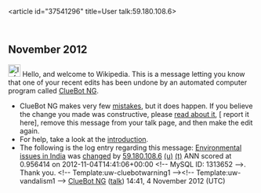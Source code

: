 <article id="37541296" title=User talk:59.180.108.6>
	<talkpage id="37541296" title="User talk:59.180.108.6">


== November 2012 ==
[[Image:Information.svg|left|25px|alt=|link=]] Hello, and welcome to Wikipedia. This is a message letting you know that one of your recent edits has been undone by an automated computer program called [[User:ClueBot NG|ClueBot NG]].
{{clear}}
* ClueBot NG makes very few [[User:ClueBot NG#Information About False Positives|mistakes]], but it does happen. If you believe the change you made was constructive, please [[User:ClueBot NG#Information About False Positives|read about it]], [{{User:ClueBot NG/Warnings/FPReport|1313652}} report it here], remove this message from your talk page, and then make the edit again.
* For help, take a look at the [[Wikipedia:Introduction|introduction]].
* The following is the log entry regarding this message: [[Environmental issues in India]] was [http://en.wikipedia.org/w/index.php?title=Environmental+issues+in+India&amp;diff=521361819&amp;oldid=519551802 changed] by [[Special:Contributions/59.180.108.6|59.180.108.6]] [[User:59.180.108.6|(u)]] [[User talk:59.180.108.6|(t)]] ANN scored at 0.956414 on 2012-11-04T14:41:06+00:00 &lt;!-- MySQL ID: 1313652 --&gt;. Thank you. &lt;!-- Template:uw-cluebotwarning1 --&gt;&lt;!-- Template:uw-vandalism1 --&gt; [[User:ClueBot NG|ClueBot NG]] ([[User talk:ClueBot NG|talk]]) 14:41, 4 November 2012 (UTC)
	</talkpage>
</article>